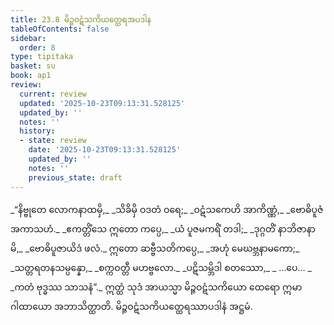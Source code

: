 ```yaml
---
title: 23.8 မိဉ္ဇဝဋံသကိယတ္ထေရအပဒါန
tableOfContents: false
sidebar:
  order: 8
type: tipitaka
basket: su
book: ap1
review:
  current: review
  updated: '2025-10-23T09:13:31.528125'
  updated_by: ''
  notes: ''
  history:
  - state: review
    date: '2025-10-23T09:13:31.528125'
    updated_by: ''
    notes: ''
    previous_state: draft
---
```



<ReviewStatus review={frontmatter.review} showDetails={true} />

<HypothesisAnnotation frontmatter={frontmatter} />

<DynamicBreadcrumb />

<Division number="39" book="ap1" e="ch" v="20" p="243">

<Paragraph number="2951" type="verses" book="ap1">
_“နိဗ္ဗုတေ လောကနာထမှိ,_  
_သိခိမှိ ဝဒတံ ဝရေ;_  
_ဝဋံသကေဟိ အာကိဏ္ဏံ,_  
_ဗောဓိပူဇံ အကာသဟံ._  

</Paragraph>

</Division>
<Division number="40" book="ap1" e="ch" v="20" p="243">

<Paragraph number="2952" type="verses" book="ap1">
_ဧကတ္တိံသေ ဣတော ကပ္ပေ,_  
_ယံ ပူဇမကရိံ တဒါ;_  
_ဒုဂ္ဂတိံ နာဘိဇာနာမိ,_  
_ဗောဓိပူဇာယိဒံ ဖလံ._  

</Paragraph>

</Division>
<Division number="41" book="ap1" e="ch" v="20" p="243">

<Paragraph number="2953" type="verses" book="ap1">
ဣတော ဆဗ္ဗီသတိကပ္ပေ,_  
_အဟုံ မေဃဗ္ဘနာမကော;_  
_သတ္တရတနသမ္ပန္နော,_  
_စက္ကဝတ္တီ မဟဗ္ဗလော._  

</Paragraph>

</Division>
<Division number="42" book="ap1" e="ch" v="20" p="243">

<Paragraph number="2954" type="verses" book="ap1">
_ပဋိသမ္ဘိဒါ စတဿော,_  
_ …ပေ… _  
_ကတံ ဗုဒ္ဓဿ သာသနံ”._  

</Paragraph>

<Paragraph number="2955" book="ap1">
ဣတ္ထံ သုဒံ အာယသ္မာ မိဉ္ဇဝဋံသကိယော ထေရော ဣမာ ဂါထာယော အဘာသိတ္ထာတိ.

</Paragraph>
</Division>

<Paragraph number="2956" type="center" book="ap1">
မိဉ္ဇဝဋံသကိယတ္ထေရဿာပဒါနံ အဋ္ဌမံ.
</Paragraph>